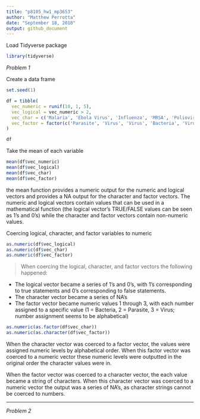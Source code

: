 ```yaml
---
title: "p8105_hw1_mp3653"
author: "Matthew Perrotta"
date: "September 18, 2018"
output: github_document
---
```

Load Tidyverse package
```r
library(tidyverse)
```

_Problem 1_

Create a data frame

```r
set.seed(1)

df = tibble(
  vec_numeric = runif(10, 1, 5),
  vec_logical = vec_numeric > 2,
  vec_char = c('Malaria', 'Ebola Virus', 'Influenza', 'MRSA', 'Poliovirus', 'Dengue', 'E. Coli', 'Measles', 'VZV', 'MERS'),
  vec_factor = factor(c('Parasite', 'Virus', 'Virus', 'Bacteria', 'Virus', 'Virus', 'Bacteria', 'Virus', 'Virus', 'Virus'))
)

df
```

Take the mean of each variable
```r
mean(df$vec_numeric)
mean(df$vec_logical)
mean(df$vec_char)
mean(df$vec_factor)
```
the mean function provides a numeric output for the numeric and logical vectors and provides a NA output for the character and factor vectors. The numeric and logical vectors contain values that can be used in a mathematical function (the logical vector's TRUE/FALSE values can be seen as 1's and 0's) while the character and factor vectors contain non-numeric values.

Coercing logical, character, and factor variables to numeric
```r
as.numeric(df$vec_logical)
as.numeric(df$vec_char)
as.numeric(df$vec_factor)
```
 >When coercing the logical, character, and factor vectors the following happened:
 
  * The logical vector became a series of 1's and 0's, with 1's corresponding to true statements and 0's  corresponding to false statements.
  * The character vector became a series of NA's
  * The factor vector became numeric values 1 through 3, with each number assigned to a specific value (1 = Bacteria, 2 = Parasite, 3 = Virus; number assignment seems to be alphabetical)

```r
as.numeric(as.factor(df$vec_char))
as.numeric(as.character(df$vec_factor))
```
When the character vector was coerced to a factor vector, the values were assigned numeric levels by alphabetical order. When this factor vector was coerced to a numeric vector these numeric levels were outputted in the original order the character values were in.

When the factor vector was coerced to a character vector, the each value became a string of characters. When this character vector was coerced to a numeric vector the output was a series of NA's, as character strings cannot be coerced to numbers.

***
_Problem 2_


